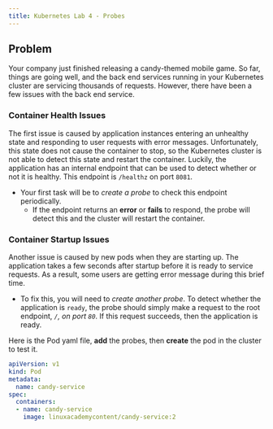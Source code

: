 ```yaml
---
title: Kubernetes Lab 4 - Probes
---
```


## Problem

Your company just finished releasing a candy-themed mobile game. So far, things are going well, and the back end services running in your Kubernetes cluster are servicing thousands of requests. However, there have been a few issues with the back end service.

### Container Health Issues

The first issue is caused by application instances entering an unhealthy state and responding to user requests with error messages. Unfortunately, this state does not cause the container to stop, so the Kubernetes cluster is not able to detect this state and restart the container. Luckily, the application has an internal endpoint that can be used to detect whether or not it is healthy. This endpoint is `/healthz` on port `8081`.

- Your first task will be to *create a probe* to check this endpoint periodically.
  - If the endpoint returns an **error** or **fails** to respond, the probe will detect this and the cluster will restart the container.

### Container Startup Issues

Another issue is caused by new pods when they are starting up. The application takes a few seconds after startup before it is ready to service requests. As a result, some users are getting error message during this brief time.

 - To fix this, you will need to *create another probe*. To detect whether the application is `ready`, the probe should simply make a request to the root endpoint, *`/`, on port `80`*. If this request succeeds, then the application is ready.


Here is the Pod yaml file,  **add** the probes, then **create** the pod in the cluster to test it.

```yaml
apiVersion: v1
kind: Pod
metadata:
  name: candy-service
spec:
  containers:
  - name: candy-service
    image: linuxacademycontent/candy-service:2
```
